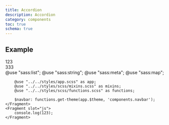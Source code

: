 ```yaml
---
title: Accordion
description: Accordion
category: components
toc: true
schema: true
---
```


## Example
<Snippet>
    <Fragment slot="html">
        <div className="accordion">
            <div className="item">
                <div className="title">123</div>
                <div className="content">333</div>
            </div>
        </div>
    </Fragment>
    <Fragment slot="scss">
        @use "sass:list";
        @use "sass:string";
        @use "sass:meta";
        @use "sass:map";

        @use "../../styles/app.scss" as app;
        @use "../../styles/scss/mixins.scss" as mixins;
        @use "../../styles/scss/functions.scss" as functions;

        $navbar: functions.get-theme(app.$theme, 'components.navbar');
    </Fragment>
    <Fragment slot="js">
        console.log(123);
    </Fragment>
</Snippet>